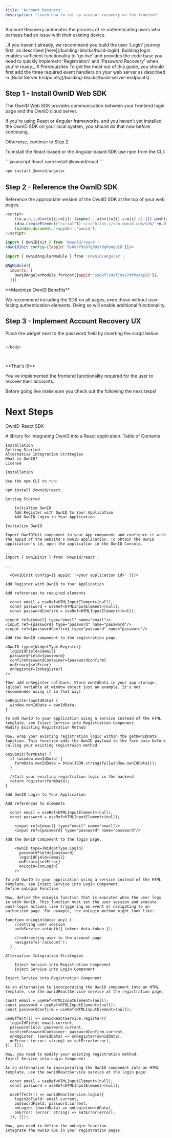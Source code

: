 ```yaml
---
title: 'Account Recovery'
description: 'Learn how to set up account recovery on the frontend'
---
```

Account Recovery automates the process of re-authenticating users who perhaps had an issue with their existing device.

<Note>
_If you haven't already, we recommend you build the user 'Login' journey first, as described [here](/building-blocks/build-login). Building login enables sufficient functionality to 'go live' and provides the code base you need to quickly implement 'Registration' and 'Password Recovery' when you're ready._  

</Note>
# Prerequisites
To get the most out of this guide, you should first add the three required event handlers on your web server as described in [Build Server Endpoints](/building-blocks/build-server-endpoints).

## Step 1 - Install OwnID Web SDK

The OwnID Web SDK provides communication between your frontend login page and the OwnID cloud server.

If you're using React or Angular frameworks, and you haven't yet installed the OwnID SDK on your local system, you should do that now before continuing.

Otherwise, continue to Step 2.

<Accordion title="Install the Own SDK">

To install the React-based or the Angular-based SDK use npm from the CLI:

<CodeGroup>
```javascript React
npm install @ownid/react
```

```javascript Angular
npm install @ownid/angular
```
</CodeGroup>
</Accordion>


## Step 2 - Reference the OwnID SDK

Reference the appropriate version of the OwnID SDK at the top of your web pages.

<CodeGroup>

```javascript JavaScript
<script>
    ((o,w,n,i,d)=>{o[i]=o[i]||(async(...a)=>((o[i].q=o[i].q||[]).push(a),{error:null,data:null})),
    (d=w.createElement("script")).src='https://cdn.ownid.com/sdk/'+n,d.async=1,w.head.appendChild(d)})  
    (window,document,'<appID>','ownid');
</script>
```

```jsx React
import { OwnIDInit } from '@ownid/react';
<OwnIDInit config={{appId:'9s8d7f9s87g98s7dgMyAppID'}}/>
```

```javascript Angular
import { OwnidAngularModule } from '@ownid/angular';

@NgModule({
  imports: [
    OwnidAngularModule.forRoot({appId:'s9d8f7s98f79s87dfMyAppID'}),
  ]})
```
</CodeGroup>
<Note>
**Maximize OwnID Benefits**

We recommend including the SDK on all pages, even those without user-facing authentication elements. Doing so will enable additional functionality.
</Note>

## Step 3 - Implement Account Recovery UX

Place the widget next to the password field by
inserting the script below.


<CodeGroup>

```javascript Javascript

</body>
```

```jsx React


```

```javascript Angular

```
</CodeGroup>

<Check>
**That's it!** 

You've implemented the frontend functionality required for the user to recover their accounts.

Before going live make sure you check out the following the next steps!

</Check>

# Next Steps

<Card title="Build Registration" href="/building-blocks/build-registration">





OwnID-React SDK

A library for integrating OwnID into a React application.
Table of Contents

    Installation
    Getting Started
    Alternative Integration Strategies
    What is OwnID?
    License

```
Installation

Use the npm CLI to run:

npm install @ownid/react

Getting Started

    Initialize OwnID
    Add Register with OwnID to Your Application
    Add OwnID Login to Your Application

Initialize OwnID

Import OwnIDInit component to your App component and configure it with the appId of the website's OwnID application. To obtain the OwnID application's id, open the application in the OwnID Console.

...
import { OwnIDInit } from '@ownid/react';

...

  <OwnIDInit config={{ appId: '<your application id>' }}/>

Add Register with OwnID to Your Application

Add references to required elements

  const email = useRef<HTMLInputElement>(null);
  const password = useRef<HTMLInputElement>(null);
  const passwordConfirm = useRef<HTMLInputElement>(null);

<input ref={email} type="email" name="email"/>
<input ref={password} type="password" name="password"/>
<input ref={passwordConfirm} type="password" name="password"/>

Add the OwnID component to the registration page.

<OwnID type={WidgetType.Register}
  loginIdField={email}
  passwordField={password}
  confirmPasswordContainer={passwordConfirm}
  onError={setError}
  onRegister={onRegister}
/>

Then add onRegister callback. Store ownIdData in your app storage. (global variable at window object just an example. It's not recommended using it in that way)

onRegister(ownIdData) {
  window.ownIdData = ownIdData;
}

To add OwnID to your application using a service instead of the HTML template, see Inject Service into Registration Component.
Modify Existing Registration Method

Now, wrap your existing registration logic within the getOwnIDData function. This function adds the OwnID payload to the form data before calling your existing registraion method.

onSubmit(formData) {
  if (window.ownIdData) {
    formData.ownIdData = btoa(JSON.stringify([window.ownIdData]));
  }
  
  //Call your existing registration logic in the backend
  return register(formData);
}

Add OwnID Login to Your Application

Add references to elements

  const email = useRef<HTMLInputElement>(null);
  const password = useRef<HTMLInputElement>(null);

    <input ref={email} type="email" name="email"/>
    <input ref={password} type="password" name="password"/>

Add the OwnID component to the login page.

    <OwnID type={WidgetType.Login}
      passwordField={password}
      loginIdField={email}
      onError={setError}
      onLogin={onLogin}
    />

To add OwnID to your application using a service instead of the HTML template, see Inject Service into Login Component.
Define onLogin Function

Now, define the onLogin function that is executed when the user logs in with OwnID. This function must set the user session and execute post-login actions like triggering an event or navigating to an authorized page. For example, the onLogin method might look like:

function onLogin(data: any) {
    //setting user session
    authService.setAuth({ token: data.token });
    
    //redirecting user to the account page
    navigateTo('/account');
  }

Alternative Integration Strategies

    Inject Service into Registration Component
    Inject Service into Login Component

Inject Service into Registration Component

As an alternative to incorporating the OwnID component into an HTML template, use the ownidReactService service at the registration page:

const email = useRef<HTMLInputElement>(null);
const password = useRef<HTMLInputElement>(null);
const passwordConfirm = useRef<HTMLInputElement>(null);

useEffect(() => ownidReactService.register({
  loginIdField: email.current,
  passwordField: password.current,
  confirmPasswordContainer: passwordConfirm.current,
  onRegister: (ownidData) => onRegister(ownidData),
  onError: (error: string) => setError(error),
}), []);

Now, you need to modify your existing registration method.
Inject Service into Login Component

As an alternative to incorporating the OwnID component into an HTML template, use the ownidReactService service at the login page:

  const email = useRef<HTMLInputElement>(null);
  const password = useRef<HTMLInputElement>(null);
  
  useEffect(() => ownidReactService.login({
    loginIdField: email.current,
    passwordField: password.current,
    onLogin: (ownidData) => onLogin(ownidData),
    onError: (error: string) => setError(error),
  }), []);

Now, you need to define the onLogin function.
Integrate the OwnID SDK in your registration pages.
```
</Card>